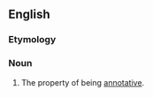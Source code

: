 ==English==

===Etymology===
{{suffix|en|annotative|ness}}

===Noun===
{{en-noun|-}}

# The property of being [[annotative]].